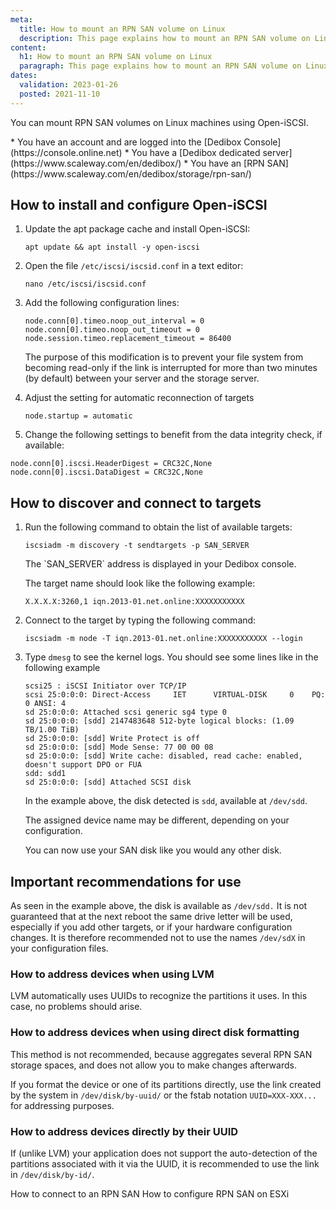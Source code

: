 ```yaml
---
meta:
  title: How to mount an RPN SAN volume on Linux
  description: This page explains how to mount an RPN SAN volume on Linux
content:
  h1: How to mount an RPN SAN volume on Linux
  paragraph: This page explains how to mount an RPN SAN volume on Linux
dates:
  validation: 2023-01-26
  posted: 2021-11-10
---
```


You can mount RPN SAN volumes on Linux machines using Open-iSCSI. 

<Message type="requirement">
  * You have an account and are logged into the [Dedibox Console](https://console.online.net)
  * You have a [Dedibox dedicated server](https://www.scaleway.com/en/dedibox/)
  * You have an [RPN SAN](https://www.scaleway.com/en/dedibox/storage/rpn-san/) 
</Message>

## How to install and configure Open-iSCSI

1. Update the apt package cache and install Open-iSCSI:
    ```
    apt update && apt install -y open-iscsi
    ```
2. Open the file `/etc/iscsi/iscsid.conf` in a text editor:
    ```
    nano /etc/iscsi/iscsid.conf
    ```
3. Add the following configuration lines: 
    ```
    node.conn[0].timeo.noop_out_interval = 0
    node.conn[0].timeo.noop_out_timeout = 0
    node.session.timeo.replacement_timeout = 86400
    ```

    The purpose of this modification is to prevent your file system from becoming read-only if the link is interrupted for more than two minutes (by default) between your server and the storage server.
4. Adjust the setting for automatic reconnection of targets
    ```
    node.startup = automatic
    ````
5. Change the following settings to benefit from the data integrity check, if available:
```
node.conn[0].iscsi.HeaderDigest = CRC32C,None
node.conn[0].iscsi.DataDigest = CRC32C,None
```

## How to discover and connect to targets

1. Run the following command to obtain the list of available targets: 
    ```
    iscsiadm -m discovery -t sendtargets -p SAN_SERVER
    ```

    <Message type="note">
    The `SAN_SERVER` address is displayed in your Dedibox console.

    </Message>

    The target name should look like the following example: 
    ```
    X.X.X.X:3260,1 iqn.2013-01.net.online:XXXXXXXXXXX
    ```
2. Connect to the target by typing the following command: 
    ```
    iscsiadm -m node -T iqn.2013-01.net.online:XXXXXXXXXXX --login
    ```
3. Type `dmesg` to see the kernel logs. You should see some lines like in the following example
    ```
    scsi25 : iSCSI Initiator over TCP/IP
    scsi 25:0:0:0: Direct-Access     IET      VIRTUAL-DISK     0    PQ: 0 ANSI: 4
    sd 25:0:0:0: Attached scsi generic sg4 type 0
    sd 25:0:0:0: [sdd] 2147483648 512-byte logical blocks: (1.09 TB/1.00 TiB)
    sd 25:0:0:0: [sdd] Write Protect is off
    sd 25:0:0:0: [sdd] Mode Sense: 77 00 00 08
    sd 25:0:0:0: [sdd] Write cache: disabled, read cache: enabled, doesn't support DPO or FUA
    sdd: sdd1
    sd 25:0:0:0: [sdd] Attached SCSI disk
    ```
    In the example above, the disk detected is `sdd`, available at `/dev/sdd`. 

    <Message type="note"> 
    The assigned device name may be different, depending on your configuration.

    </Message>

    You can now use your SAN disk like you would any other disk.

## Important recommendations for use

As seen in the example above, the disk is available as `/dev/sdd.` It is not guaranteed that at the next reboot the same drive letter will be used, especially if you add other targets, or if your hardware configuration changes. It is therefore recommended not to use the names `/dev/sdX` in your configuration files.

### How to address devices when using LVM
LVM automatically uses UUIDs to recognize the partitions it uses. In this case, no problems should arise.

### How to address devices when using direct disk formatting

<Message type="note">
  This method is not recommended, because aggregates several RPN SAN storage spaces, and does not allow you to make changes afterwards.
</Message>

If you format the device or one of its partitions directly, use the link created by the system in `/dev/disk/by-uuid/` or the fstab notation `UUID=XXX-XXX...` for addressing purposes.

### How to address devices directly by their UUID

If (unlike LVM) your application does not support the auto-detection of the partitions associated with it via the UUID, it is recommended to use the link in `/dev/disk/by-id/`.


<Navigation title="See Also">
  <PreviousButton to="/dedibox-network/rpn/how-to/connect-rpn-san/">How to connect to an RPN SAN</PreviousButton>
  <NextButton to="/dedibox-network/rpn/how-to/use-rpn-san-esxi/">How to configure RPN SAN on ESXi</NextButton>
</Navigation>